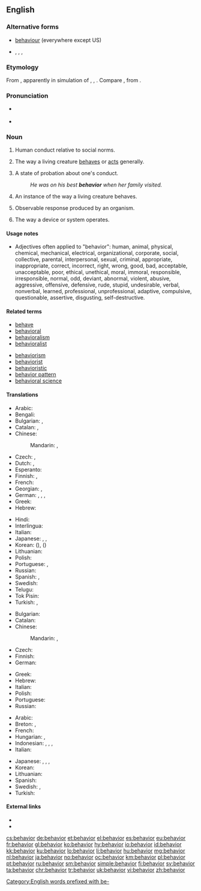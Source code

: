 {{also|behaviour}}
==English==

===Alternative forms===
* [[behaviour]] (everywhere except US)
* {{l|en|behavoure}}, {{l|en|behavier}}, {{l|en|behavor}}, {{l|en|behavour}}

===Etymology===
From {{suffix|behave|ior|lang=en}}, apparently in simulation of {{term|havior|lang=en}}, {{term|haviour|lang=en}}, {{term|havour|lang=en}}. Compare {{etyl|sco|-}} {{term|havings||behavior|lang=sco}}, from {{term|have||to behave|lang=sco}}.

===Pronunciation===
* {{a|GenAm}} {{IPA|[bəˈheɪvjɚ]|lang=en}}
* {{a|RP}} {{IPA|[bəˈheɪvjə]|lang=en}}

===Noun===
{{en-noun|-|s}} {{label|en|American spelling}}

# {{context|uncountable|lang=en}} Human conduct relative to social norms.
# {{context|uncountable|lang=en}} The way a living creature [[behave]]s or [[act]]s generally.
# {{context|uncountable|informal|lang=en}} A state of probation about one's conduct.
#: ''He was on his best '''behavior''' when her family visited.''
# {{context|countable|lang=en}} An instance of the way a living creature behaves.
# {{context|countable|uncountable|biology|psychology|lang=en}} Observable response produced by an organism.
# {{context|uncountable|lang=en}} The way a device or system operates.

====Usage notes====
* Adjectives often applied to "behavior": human, animal, physical, chemical, mechanical, electrical, organizational, corporate, social, collective, parental, interpersonal, sexual, criminal, appropriate, inappropriate, correct, incorrect, right, wrong, good, bad, acceptable, unacceptable, poor, ethical, unethical, moral, immoral, responsible, irresponsible, normal, odd, deviant, abnormal, violent, abusive, aggressive, offensive, defensive, rude, stupid, undesirable, verbal, nonverbal, learned, professional, unprofessional, adaptive, compulsive, questionable, assertive, disgusting, self-destructive.

====Related terms====
{{rel-top|the actions of organisms}}
* [[behave]]
* [[behavioral]]
* [[behavioralism]]
* [[behavioralist]]
{{rel-mid}}
* [[behaviorism]]
* [[behaviorist]]
* [[behavioristic]]
* [[behavior pattern]]
* [[behavioral science]]
{{rel-bottom}}

====Translations====
{{trans-top|way an animal or human behaves or acts}}
* Arabic: {{t|ar|سلوك|m|tr=suluuk|sc=Arab}}
* Bengali: {{t|bn|আচরণ|tr=acôrôn}}
* Bulgarian: {{t+|bg|поведение|n}}, {{t+|bg|държание|n}}
* Catalan: {{t|ca|conducta|f}}, {{t+|ca|comportament|m}}
* Chinese:
*: Mandarin: {{t+|cmn|行為|sc=Hani}}, {{t+|cmn|行为|tr=xíngwéi|sc=Hani}}
* Czech: {{t+|cs|chování|n}}, {{t+|cs|jednání|n}}
* Dutch: {{t+|nl|gedrag|n}}, {{t+|nl|gedragingen|p}}
* Esperanto: {{t+|eo|konduto}}
* Finnish: {{t+|fi|käytös}}, {{t+|fi|käyttäytyminen}}
* French: {{t+|fr|comportement}}
* Georgian: {{t+|ka|ქცევა|sc=Geor}}, {{t|ka|საქციელი|sc=Geor}}
* German: {{t+|de|Verhalten|n}}, {{t+|de|Benehmen|n}}, {{t|de|Betragen|n}}, {{t+|de|Verhaltensweise|f}}
* Greek: {{t+|el|συμπεριφορά|f}}
* Hebrew: {{t|he|התנהגות|f|tr=hitnahagut|sc=Hebr}}
{{trans-mid}}
* Hindi: {{t|hi|बर्ताव|tr=bartāv|sc=Deva}}
* Interlingua: {{t|ia|comportamento}}
* Italian: {{t+|it|comportamento}}
* Japanese: {{t|ja|振る舞い|tr=ふるまい, furumai|sc=Jpan}}, {{t|ja|行儀|tr=ぎょうぎ, gyōgi|sc=Jpan}}, {{t+|ja|行動|tr=こうどう, kōdō|sc=Jpan}}
* Korean: {{t+|ko|행위|sc=Kore}} ({{t+|ko|行爲|sc=Kore}}), {{t+|ko|행동|sc=Kore}}  ({{t+|ko|行動|sc=Kore}})
* Lithuanian: {{t|lt|elgesys|m}}
* Polish: {{t+|pl|zachowanie|n}}
* Portuguese: {{t+|pt|comportamento|m}}, {{t+|pt|conduta}}
* Russian: {{t+|ru|поведе́ние|n}}
* Spanish: {{t+|es|comportamiento|m}}, {{t+|es|conducta|f}}
* Swedish: {{t+|sv|beteende|n}}
* Telugu: {{t+|te|ప్రవర్తన|sc=Telu}}
* Tok Pisin: {{t|tpi|pasin}}
* Turkish: {{t+|tr|davranış}}, {{t+|tr|tutum}}
{{trans-bottom}}

{{trans-top|way matter or systems behave}}
* Bulgarian: {{t+|bg|поведение|n}}
* Catalan: {{t+|ca|comportament|m}}
* Chinese:
*: Mandarin: {{t+|cmn|行為|sc=Hani}}, {{t+|cmn|行为|tr=xíngwéi|sc=Hani}}
* Czech: {{t+|cs|chování|n}}
* Finnish: {{t+|fi|käyttäytyminen}}
* German: {{t+|de|Verhalten|n}}
{{trans-mid}}
* Greek: {{t+|el|συμπεριφορά|f}}
* Hebrew: {{t|he|התנהגות|f|tr=hitnahagut|sc=Hebr}}
* Italian: {{t+|it|comportamento|m}}
* Polish: {{t+|pl|zachowanie|n}}
* Portuguese: {{t+|pt|comportamento|m}}
* Russian: {{t+|ru|поведе́ние|n}}
{{trans-bottom}}

{{checktrans-top}}
* Arabic: {{t-check|ar|سلوك|tr=sulú:k|sc=Arab}}
* Breton: {{t+check|br|emzalc'h|m}}, {{t-check|br|doare d'ober|m}}
* French: {{t+check|fr|comportement|m}}
* Hungarian: {{t+check|hu|magatartás}}, {{t+check|hu|viselkedés}}
* Indonesian: {{t+check|id|tingkah laku}}, {{t+check|id|perilaku}}, {{t+check|id|sifat}}, {{t+check|id|biasa|alt=kebiasaan}} <!-- was "[[biasa|kebiasaan]]" - assumed inflected form or vocalised spelling; please verify if linking is acceptable. see [[User:Kephir/gadgets/xte#Translation_fixing]] -->
* Italian: {{t+check|it|comportamento|m}}
{{trans-mid}}
* Japanese: {{t-check|ja|振舞い|tr=[[ふるまい]], furumai|sc=Jpan}}, {{t-check|ja|行儀|tr=[[ぎょうぎ]], gyōgi|sc=Jpan}}, {{t+check|ja|行動|tr=[[こうどう]], kōdō|sc=Jpan}}, {{t+check|ja|反応|tr=[[はんのう]], hannō|sc=Jpan}}
* Korean: {{t+check|ko|행동|sc=Kore}}
* Lithuanian: {{t-check|lt|elgesys|m}}
* Spanish: {{t+check|es|comportamiento|m}}
* Swedish: {{t+check|sv|beteende|n}}, {{t+check|sv|uppförande}}
* Turkish: {{t+check|tr|davranış}}
{{trans-bottom}}

====External links====
* {{R:Webster 1913}}
* {{R:Century 1911}}

[[Category:English words prefixed with be-]]

[[cs:behavior]]
[[de:behavior]]
[[et:behavior]]
[[el:behavior]]
[[es:behavior]]
[[eu:behavior]]
[[fr:behavior]]
[[gl:behavior]]
[[ko:behavior]]
[[hy:behavior]]
[[io:behavior]]
[[id:behavior]]
[[kk:behavior]]
[[ku:behavior]]
[[lo:behavior]]
[[li:behavior]]
[[hu:behavior]]
[[mg:behavior]]
[[nl:behavior]]
[[ja:behavior]]
[[no:behavior]]
[[oc:behavior]]
[[km:behavior]]
[[pl:behavior]]
[[pt:behavior]]
[[ru:behavior]]
[[sm:behavior]]
[[simple:behavior]]
[[fi:behavior]]
[[sv:behavior]]
[[ta:behavior]]
[[chr:behavior]]
[[tr:behavior]]
[[uk:behavior]]
[[vi:behavior]]
[[zh:behavior]]